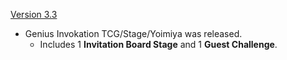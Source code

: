 {{Change History/Header}}
[[Version 3.3]]
* Genius Invokation TCG/Stage/Yoimiya was released.
** Includes 1 '''Invitation Board Stage''' and 1 '''Guest Challenge'''.